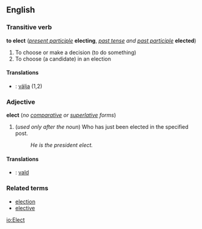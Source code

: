 ==English==
===Transitive verb===
'''to elect''' (''[[present participle]]'' '''electing''', ''[[past tense]] and [[past participle]]'' '''elected''')

# To choose or make a decision (to do something)
# To choose (a candidate) in an election

====Translations====
*{{sv}}: [[välja]] (1,2)

===Adjective===
'''elect''' (''no [[comparative]] or [[superlative]] forms'')

#(''used only after the noun'') Who has just been elected in the specified post.
#:''He is the president elect.''

====Translations====
*{{sv}}: [[vald]]

===Related terms===
*[[election]]
*[[elective]]

[[io:Elect]]